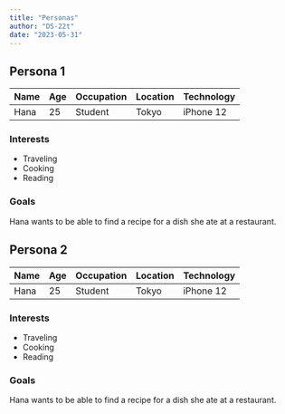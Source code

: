 ```yaml
---
title: "Personas"
author: "DS-22t"
date: "2023-05-31"
---
```


## Persona 1

| Name | Age | Occupation | Location | Technology |
| ---- | --- | ---------- | -------- | ---------- |
| Hana | 25  | Student    | Tokyo    | iPhone 12  |

### Interests

- Traveling
- Cooking
- Reading

### Goals

Hana wants to be able to find a recipe for a dish she ate at a restaurant.


## Persona 2

| Name | Age | Occupation | Location | Technology |
| ---- | --- | ---------- | -------- | ---------- |
| Hana | 25  | Student    | Tokyo    | iPhone 12  |

### Interests

- Traveling
- Cooking
- Reading

### Goals

Hana wants to be able to find a recipe for a dish she ate at a restaurant.
